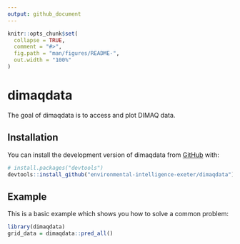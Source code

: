 ```yaml
---
output: github_document
---
```


<!-- README.md is generated from README.Rmd. Please edit that file -->

```r
knitr::opts_chunk$set(
  collapse = TRUE,
  comment = "#>",
  fig.path = "man/figures/README-",
  out.width = "100%"
)
```

# dimaqdata

<!-- badges: start -->
<!-- badges: end -->

The goal of dimaqdata is to access and plot DIMAQ data.

## Installation

You can install the development version of dimaqdata from [GitHub](https://github.com/) with:

``` r
# install.packages("devtools")
devtools::install_github("environmental-intelligence-exeter/dimaqdata")
```

## Example

This is a basic example which shows you how to solve a common problem:

```r
library(dimaqdata)
grid_data = dimaqdata::pred_all()
```

